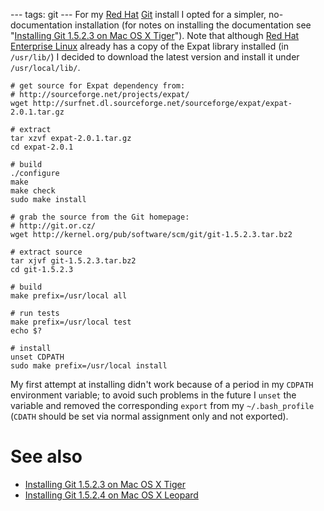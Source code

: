 ---
tags: git
---
For my [[Red Hat]] [[Git]] install I opted for a simpler, no-documentation installation (for notes on installing the documentation see "[[Installing Git 1.5.2.3 on Mac OS X Tiger]]"). Note that although [[Red Hat Enterprise Linux]] already has a copy of the Expat library installed (in <tt>/usr/lib/</tt>) I decided to download the latest version and install it under <tt>/usr/local/lib/</tt>.

<pre># get source for Expat dependency from:
# http://sourceforge.net/projects/expat/
wget http://surfnet.dl.sourceforge.net/sourceforge/expat/expat-2.0.1.tar.gz

# extract
tar xzvf expat-2.0.1.tar.gz
cd expat-2.0.1

# build
./configure
make
make check
sudo make install

# grab the source from the Git homepage:
# http://git.or.cz/
wget http://kernel.org/pub/software/scm/git/git-1.5.2.3.tar.bz2

# extract source
tar xjvf git-1.5.2.3.tar.bz2
cd git-1.5.2.3

# build
make prefix=/usr/local all

# run tests
make prefix=/usr/local test
echo $?

# install
unset CDPATH
sudo make prefix=/usr/local install</pre>

My first attempt at installing didn't work because of a period in my <tt>CDPATH</tt> environment variable; to avoid such problems in the future I <tt>unset</tt> the variable and removed the corresponding <tt>export</tt> from my <tt>~/.bash_profile</tt> (<tt>CDATH</tt> should be set via normal assignment only and not exported).

= See also =

* [[Installing Git 1.5.2.3 on Mac OS X Tiger]]
* [[Installing Git 1.5.2.4 on Mac OS X Leopard]]
